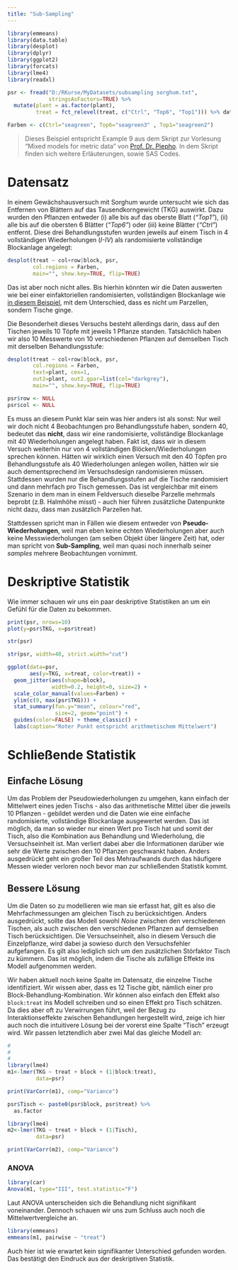 ```yaml
---
title: "Sub-Sampling"
---
```

```r
library(emmeans)
library(data.table)
library(desplot)
library(dplyr)
library(ggplot2)
library(forcats)
library(lme4)
library(readxl)

psr <- fread("D:/RKurse/MyDatasets/subsampling sorghum.txt",
             stringsAsFactors=TRUE) %>%
  mutate(plant = as.factor(plant),
         treat = fct_relevel(treat, c("Ctrl", "Top6", "Top1"))) %>% data.table

Farben <- c(Ctrl="seagreen", Top6="seagreen3" , Top1="seagreen2")


```

> Dieses Beispiel entspricht Example 9 aus dem Skript zur Vorlesung "Mixed models for metric data" von [Prof. Dr. Piepho](https://biostatistik.uni-hohenheim.de/en/116899/hans-peter-piepho-en). In dem Skript finden sich weitere Erläuterungen, sowie SAS Codes.

# Datensatz
In einem Gewächshausversuch mit Sorghum wurde untersucht wie sich das Entfernen von Blättern auf das Tausendkorngewicht (TKG) auswirkt. Dazu wurden den Pflanzen entweder (i) alle bis auf das oberste Blatt (*"Top1"*), (ii) alle bis auf die obersten 6 Blätter (*"Top6"*) oder (iii) keine Blätter (*"Ctrl"*) entfernt. Diese drei Behandlungsstufen wurden jeweils auf einem Tisch in 4 vollständigen Wiederholungen (*I-IV*) als randomisierte vollständige Blockanlage angelegt:

```r
desplot(treat ~ col+row|block, psr, 
        col.regions = Farben,
        main="", show.key=TRUE, flip=TRUE)
```

Das ist aber noch nicht alles. Bis hierhin könnten wir die Daten auswerten wie bei einer einfaktoriellen randomisierten, vollständigen Blockanlage wie [in diesem Beispiel](1f_rcbd.html), mit dem Unterschied, dass es nicht um Parzellen, sondern Tische ginge.

Die Besonderheit dieses Versuchs besteht allerdings darin, dass auf den Tischen jeweils 10 Töpfe mit jeweils 1 Pflanze standen. Tatsächlich haben wir also 10 Messwerte von 10 verschiedenen Pflanzen auf demselben Tisch mit derselben Behandlungsstufe:

```r
desplot(treat ~ col+row|block, psr, 
        col.regions = Farben,
        text=plant, cex=1, 
        out2=plant, out2.gpar=list(col="darkgrey"),
        main="", show.key=TRUE, flip=TRUE)

psr$row <- NULL
psr$col <- NULL
```

Es muss an diesem Punkt klar sein was hier anders ist als sonst: Nur weil wir doch nicht 4 Beobachtungen pro Behandlungsstufe haben, sondern 40, bedeutet das **nicht**, dass wir eine randomisierte, vollständige Blockanlage mit 40 Wiederholungen angelegt haben. Fakt ist, dass wir in diesem Versuch weiterhin nur von 4 vollständigen Blöcken/Wiederholungen sprechen können. Hätten wir wirklich einen Versuch mit den 40 Töpfen pro Behandlungsstufe als 40 Wiederholungen anlegen wollen, hätten wir sie auch dementsprechend im Versuchsdesign randomisieren müssen. Stattdessen wurden nur die Behandlungsstufen auf die Tische randomisiert und dann mehrfach pro Tisch gemessen. Das ist vergleichbar mit einem Szenario in dem man in einem Feldversuch dieselbe Parzelle mehrmals beprobt (z.B. Halmhöhe misst) - auch hier führen zusätzliche Datenpunkte nicht dazu, dass man zusätzlich Parzellen hat. 

Stattdessen spricht man in Fällen wie diesem entweder von **Pseudo-Wiederholungen**, weil man eben keine echten Wiederholungen aber auch keine Messwiederholungen (am selben Objekt über längere Zeit) hat, oder man spricht von **Sub-Sampling**, weil man quasi noch innerhalb seiner *samples* mehrere Beobachtungen vornimmt.

# Deskriptive Statistik
Wie immer schauen wir uns ein paar deskriptive Statistiken an um ein Gefühl für die Daten zu bekommen.

<div class = "row"> <div class = "col-md-6">
```r
print(psr, nrows=10)
plot(y=psr$TKG, x=psr$treat)
```
</div> <div class = "col-md-6">
```r
str(psr)
```
```r
str(psr, width=40, strict.width="cut")
```
```r
ggplot(data=psr, 
       aes(y=TKG, x=treat, color=treat)) +
  geom_jitter(aes(shape=block), 
              width=0.2, height=0, size=2) + 
  scale_color_manual(values=Farben) +
  ylim(c(0, max(psr$TKG))) +
  stat_summary(fun.y="mean", colour="red", 
               size=2, geom="point") +
  guides(color=FALSE) + theme_classic() +
  labs(caption="Roter Punkt entspricht arithmetischem Mittelwert")
```
</div> </div>

# Schließende Statistik
## Einfache Lösung
Um das Problem der Pseudowiederholungen zu umgehen, kann einfach der Mittelwert eines jeden Tischs - also das arithmetische Mittel über die jeweils 10 Pflanzen - gebildet werden und die Daten wie eine einfache randomisierte, vollständige Blockanlage ausgewertet werden. Das ist möglich, da man so wieder nur einen Wert pro Tisch hat und somit der Tisch, also die Kombination aus Behandlung und Wiederholung, die Versuchseinheit ist. Man verliert dabei aber die Informationen darüber wie sehr die Werte zwischen den 10 Pflanzen geschwankt haben. Anders ausgedrückt geht ein großer Teil des Mehraufwands durch das häufigere Messen wieder verloren noch bevor man zur schließenden Statistik kommt.

## Bessere Lösung
Um die Daten so zu modellieren wie man sie erfasst hat, gilt es also die Mehrfachmessungen am gleichen Tisch zu berücksichtigen. Anders ausgedrückt, sollte das Modell sowohl *Noise* zwischen den verschiedenen Tischen, als auch zwischen den verschiedenen Pflanzen auf demselben Tisch berücksichtigen. Die Versuchseinheit, also in diesem Versuch die Einzelpflanze, wird dabei ja sowieso durch den Versuchsfehler aufgefangen. Es gilt also lediglich sich um den zusätzlichen Störfaktor Tisch zu kümmern. Das ist möglich, indem die Tische als zufällige Effekte ins Modell aufgenommen werden. 

Wir haben aktuell noch keine Spalte im Datensatz, die einzelne Tische identifiziert. Wir wissen aber, dass es 12 Tische gibt, nämlich einer pro Block-Behandlung-Kombination. Wir können also einfach den Effekt also `block:treat` ins Modell schreiben und so einen Effekt pro Tisch schätzen. Da dies aber oft zu Verwirrungen führt, weil der Bezug zu Interaktionseffekte zwischen Behandlungen hergestellt wird, zeige ich hier auch noch die intuitivere Lösung bei der vorerst eine Spalte "Tisch" erzeugt wird. Wir passen letztendlich aber zwei Mal das gleiche Modell an:

<div class = "row"> <div class = "col-md-6">
```r
#
#
#
library(lme4)
m1<-lmer(TKG ~ treat + block + (1|block:treat),
         data=psr)

print(VarCorr(m1), comp="Variance")
```
</div> <div class = "col-md-6">
```r
psr$Tisch <- paste0(psr$block, psr$treat) %>%
  as.factor

library(lme4)
m2<-lmer(TKG ~ treat + block + (1|Tisch),
         data=psr)

print(VarCorr(m2), comp="Variance")
```
</div> </div>

### ANOVA
```r
library(car)
Anova(m1, type="III", test.statistic="F")
```
Laut ANOVA unterscheiden sich die Behandlung nicht signifikant voneinander. Dennoch schauen wir uns zum Schluss auch noch die Mittelwertvergleiche an.

```r
library(emmeans)
emmeans(m1, pairwise ~ "treat")
```
Auch hier ist wie erwartet kein signifikanter Unterschied gefunden worden. Das bestätigt den Eindruck aus der deskriptiven Statistik.
